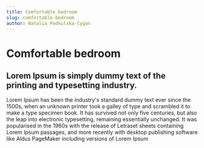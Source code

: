 ```yaml
---
title: Comfortable bedroom
slug: comfortable-bedroom
author: Natalia Podkulska-Cygan
---
```


# Comfortable bedroom

## Lorem Ipsum is simply dummy text of the printing and typesetting industry. 
Lorem Ipsum has been the industry's standard dummy text ever since the 1500s, when an unknown printer took a galley of type and scrambled it to make a type specimen book.
It has survived not only five centuries, but also the leap into electronic typesetting, remaining essentially unchanged.
It was popularised in the 1960s with the release of Letraset sheets containing Lorem Ipsum passages, and more recently with desktop publishing software like
Aldus PageMaker including versions of Lorem Ipsum
